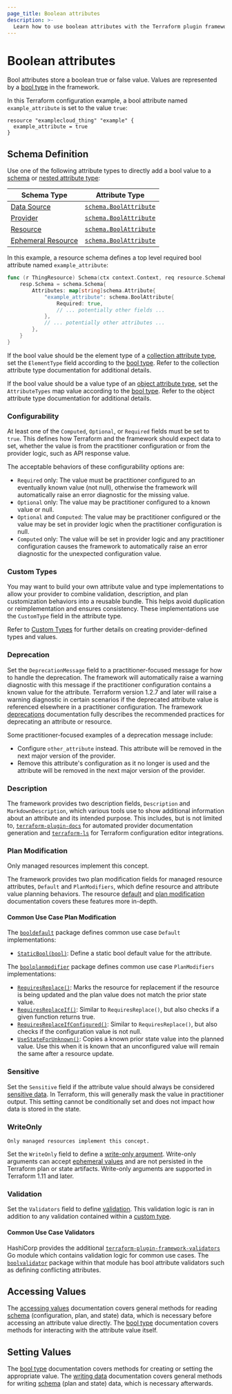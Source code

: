 ```yaml
---
page_title: Boolean attributes
description: >-
  Learn how to use boolean attributes with the Terraform plugin framework.
---
```



# Boolean attributes

Bool attributes store a boolean true or false value. Values are represented by a [bool type](/terraform/plugin/framework/handling-data/types/bool) in the framework.

In this Terraform configuration example, a bool attribute named `example_attribute` is set to the value `true`:

```hcl
resource "examplecloud_thing" "example" {
  example_attribute = true
}
```

## Schema Definition

Use one of the following attribute types to directly add a bool value to a [schema](/terraform/plugin/framework/handling-data/schemas) or [nested attribute type](/terraform/plugin/framework/handling-data/attributes#nested-attribute-types):

| Schema Type | Attribute Type |
|-------------|----------------|
| [Data Source](/terraform/plugin/framework/data-sources) | [`schema.BoolAttribute`](https://pkg.go.dev/github.com/hashicorp/terraform-plugin-framework/datasource/schema#BoolAttribute) |
| [Provider](/terraform/plugin/framework/provider) | [`schema.BoolAttribute`](https://pkg.go.dev/github.com/hashicorp/terraform-plugin-framework/provider/schema#BoolAttribute) |
| [Resource](/terraform/plugin/framework/resources) | [`schema.BoolAttribute`](https://pkg.go.dev/github.com/hashicorp/terraform-plugin-framework/resource/schema#BoolAttribute) |
| [Ephemeral Resource](/terraform/plugin/framework/ephemeral-resources) | [`schema.BoolAttribute`](https://pkg.go.dev/github.com/hashicorp/terraform-plugin-framework/ephemeral/schema#BoolAttribute) |

In this example, a resource schema defines a top level required bool attribute named `example_attribute`:

```go
func (r ThingResource) Schema(ctx context.Context, req resource.SchemaRequest, resp *resource.SchemaResponse) {
    resp.Schema = schema.Schema{
        Attributes: map[string]schema.Attribute{
            "example_attribute": schema.BoolAttribute{
                Required: true,
                // ... potentially other fields ...
            },
            // ... potentially other attributes ...
        },
    }
}
```

If the bool value should be the element type of a [collection attribute type](/terraform/plugin/framework/handling-data/attributes#collection-attribute-types), set the `ElementType` field according to the [bool type](/terraform/plugin/framework/handling-data/types/bool). Refer to the collection attribute type documentation for additional details.

If the bool value should be a value type of an [object attribute type](/terraform/plugin/framework/handling-data/attributes#object-attribute-type), set the `AttributeTypes` map value according to the [bool type](/terraform/plugin/framework/handling-data/types/bool). Refer to the object attribute type documentation for additional details.

### Configurability

At least one of the `Computed`, `Optional`, or `Required` fields must be set to `true`. This defines how Terraform and the framework should expect data to set, whether the value is from the practitioner configuration or from the provider logic, such as API response value.

The acceptable behaviors of these configurability options are:

- `Required` only: The value must be practitioner configured to an eventually known value (not null), otherwise the framework will automatically raise an error diagnostic for the missing value.
- `Optional` only: The value may be practitioner configured to a known value or null.
- `Optional` and `Computed`: The value may be practitioner configured or the value may be set in provider logic when the practitioner configuration is null.
- `Computed` only: The value will be set in provider logic and any practitioner configuration causes the framework to automatically raise an error diagnostic for the unexpected configuration value.

### Custom Types

You may want to build your own attribute value and type implementations to allow your provider to combine validation, description, and plan customization behaviors into a reusable bundle. This helps avoid duplication or reimplementation and ensures consistency. These implementations use the `CustomType` field in the attribute type.

Refer to [Custom Types](/terraform/plugin/framework/handling-data/types/custom) for further details on creating provider-defined types and values.

### Deprecation

Set the `DeprecationMessage` field to a practitioner-focused message for how to handle the deprecation. The framework will automatically raise a warning diagnostic with this message if the practitioner configuration contains a known value for the attribute. Terraform version 1.2.7 and later will raise a warning diagnostic in certain scenarios if the deprecated attribute value is referenced elsewhere in a practitioner configuration. The framework [deprecations](/terraform/plugin/framework/deprecations) documentation fully describes the recommended practices for deprecating an attribute or resource.

Some practitioner-focused examples of a deprecation message include:

- Configure `other_attribute` instead. This attribute will be removed in the next major version of the provider.
- Remove this attribute's configuration as it no longer is used and the attribute will be removed in the next major version of the provider.

### Description

The framework provides two description fields, `Description` and `MarkdownDescription`, which various tools use to show additional information about an attribute and its intended purpose. This includes, but is not limited to, [`terraform-plugin-docs`](https://github.com/hashicorp/terraform-plugin-docs) for automated provider documentation generation and [`terraform-ls`](https://github.com/hashicorp/terraform-ls) for Terraform configuration editor integrations.

### Plan Modification

<Highlight>

Only managed resources implement this concept.

</Highlight>

The framework provides two plan modification fields for managed resource attributes, `Default` and `PlanModifiers`, which define resource and attribute value planning behaviors. The resource [default](/terraform/plugin/framework/resources/default) and [plan modification](/terraform/plugin/framework/resources/plan-modification) documentation covers these features more in-depth.

#### Common Use Case Plan Modification

The [`booldefault`](https://pkg.go.dev/github.com/hashicorp/terraform-plugin-framework/resource/schema/booldefault) package defines common use case `Default` implementations:

- [`StaticBool(bool)`](https://pkg.go.dev/github.com/hashicorp/terraform-plugin-framework/resource/schema/booldefault#StaticBool): Define a static bool default value for the attribute.

The [`boolplanmodifier`](https://pkg.go.dev/github.com/hashicorp/terraform-plugin-framework/resource/schema/boolplanmodifier) package defines common use case `PlanModifiers` implementations:

- [`RequiresReplace()`](https://pkg.go.dev/github.com/hashicorp/terraform-plugin-framework/resource/schema/boolplanmodifier#RequiresReplace): Marks the resource for replacement if the resource is being updated and the plan value does not match the prior state value.
- [`RequiresReplaceIf()`](https://pkg.go.dev/github.com/hashicorp/terraform-plugin-framework/resource/schema/boolplanmodifier#RequiresReplaceIf): Similar to `RequiresReplace()`, but also checks if a given function returns true.
- [`RequiresReplaceIfConfigured()`](https://pkg.go.dev/github.com/hashicorp/terraform-plugin-framework/resource/schema/boolplanmodifier#RequiresReplaceIfConfigured): Similar to `RequiresReplace()`, but also checks if the configuration value is not null.
- [`UseStateForUnknown()`](https://pkg.go.dev/github.com/hashicorp/terraform-plugin-framework/resource/schema/boolplanmodifier#UseStateForUnknown): Copies a known prior state value into the planned value. Use this when it is known that an unconfigured value will remain the same after a resource update.

### Sensitive

Set the `Sensitive` field if the attribute value should always be considered [sensitive data](/terraform/language/state/sensitive-data). In Terraform, this will generally mask the value in practitioner output. This setting cannot be conditionally set and does not impact how data is stored in the state.

### WriteOnly

<Highlight>

    Only managed resources implement this concept.

</Highlight>

Set the `WriteOnly` field to define a [write-only argument](/terraform/plugin/framework/resources/write-only-arguments).
Write-only arguments can accept [ephemeral values](/terraform/language/resources/ephemeral)
and are not persisted in the Terraform plan or state artifacts. Write-only arguments are supported in Terraform 1.11 and later.

### Validation

Set the `Validators` field to define [validation](/terraform/plugin/framework/validation#attribute-validation). This validation logic is ran in addition to any validation contained within a [custom type](#custom-types).

#### Common Use Case Validators

HashiCorp provides the additional [`terraform-plugin-framework-validators`](https://pkg.go.dev/github.com/hashicorp/terraform-plugin-framework-validators) Go module which contains validation logic for common use cases. The [`boolvalidator`](https://pkg.go.dev/github.com/hashicorp/terraform-plugin-framework-validators/boolvalidator) package within that module has bool attribute validators such as defining conflicting attributes.

## Accessing Values

The [accessing values](/terraform/plugin/framework/handling-data/accessing-values) documentation covers general methods for reading [schema](/terraform/plugin/framework/handling-data/schemas) (configuration, plan, and state) data, which is necessary before accessing an attribute value directly. The [bool type](/terraform/plugin/framework/handling-data/types/bool#accessing-values) documentation covers methods for interacting with the attribute value itself.

## Setting Values

The [bool type](/terraform/plugin/framework/handling-data/types/bool#setting-values) documentation covers methods for creating or setting the appropriate value. The [writing data](/terraform/plugin/framework/handling-data/writing-state) documentation covers general methods for writing [schema](/terraform/plugin/framework/handling-data/schemas) (plan and state) data, which is necessary afterwards.
